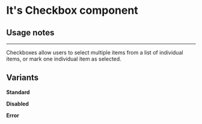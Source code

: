 
# It's Checkbox component

## Usage notes

<hr />

Checkboxes allow users to select multiple items from a list of individual items, or mark one individual item as selected.

## Variants

**Standard**

<Checkbox label="Checkbox" />

<Checkbox label="Checkbox with an extraordinarily long label please don't do this but if you did it should truncate text when it gets longer than the container which contains the checkbox which has an unacceptably long label" />

**Disabled**

<Checkbox disabled />

**Error**

<Checkbox invalid />
